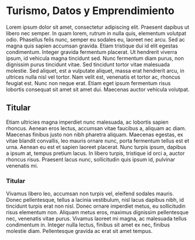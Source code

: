 # Turismo, Datos y Emprendimiento

Lorem ipsum dolor sit amet, consectetur adipiscing elit. Praesent dapibus ut libero nec semper. In quam lorem, rutrum in nulla quis, elementum volutpat odio. Phasellus felis nunc, semper eu sodales eu, laoreet nec arcu. Sed ac magna quis sapien accumsan gravida. Etiam tristique dui id elit egestas condimentum. Integer gravida fermentum placerat. Ut hendrerit viverra ipsum, id vehicula magna tincidunt sed. Nunc fermentum diam purus, non dignissim purus tincidunt vitae. Sed tincidunt tortor vitae malesuada molestie. Sed aliquet, est a vulputate aliquet, massa erat hendrerit arcu, in ultrices nulla nisl vel tortor. Nam velit est, venenatis et tortor ac, rhoncus feugiat est. Nunc non neque erat. Etiam eget ipsum fermentum risus lobortis consequat sit amet sit amet dui. Maecenas auctor vehicula volutpat.

## Titular 

Etiam ultricies magna imperdiet nunc malesuada, ac lobortis sapien rhoncus. Aenean eros lectus, accumsan vitae faucibus a, aliquam ac diam. Maecenas finibus justo non nibh pharetra aliquam. Maecenas egestas, ex vitae blandit convallis, leo mauris ornare nunc, porta fermentum tellus est et urna. Aenean eu est et sapien laoreet placerat. Nunc turpis ipsum, dapibus a ipsum at, tempus pretium lacus. In libero turpis, tristique id orci a, auctor rhoncus risus. Praesent lacus nunc, sollicitudin quis ipsum id, pulvinar venenatis mi. 

### Titular

Vivamus libero leo, accumsan non turpis vel, eleifend sodales mauris. Donec pellentesque, tellus a lacinia vestibulum, nisl lacus dapibus nibh, id tincidunt turpis erat non nisl. Donec ornare imperdiet metus, eu sollicitudin risus elementum non. Aliquam metus eros, maximus dignissim pellentesque nec, venenatis vitae purus. Vivamus laoreet mi magna, ac malesuada tellus condimentum in. Integer nulla lectus, finibus sit amet ex nec, finibus molestie diam. Pellentesque gravida ac erat sit amet tempus.